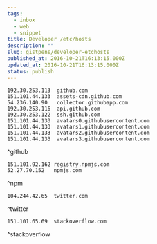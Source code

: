 ```yaml
---
tags:
  - inbox
  - web
  - snippet
title: Developer /etc/hosts
description: ""
slug: gistpens/developer-etchosts
published_at: 2016-10-21T16:13:15.000Z
updated_at: 2016-10-21T16:13:15.000Z
status: publish
---
```

```plaintext title="github"
192.30.253.113  github.com
151.101.44.133  assets-cdn.github.com
54.236.140.90   collector.githubapp.com
192.30.253.116  api.github.com
192.30.253.122  ssh.github.com
151.101.44.133  avatars0.githubusercontent.com
151.101.44.133  avatars1.githubusercontent.com
151.101.44.133  avatars2.githubusercontent.com
151.101.44.133  avatars3.githubusercontent.com
```

^github

```plaintext title="npm"
151.101.92.162 registry.npmjs.com
52.27.70.152   npmjs.com
```

^npm

```plaintext title="twitter"
104.244.42.65  twitter.com
```

^twitter

```plaintext title="stackoverflow"
151.101.65.69  stackoverflow.com
```

^stackoverflow
